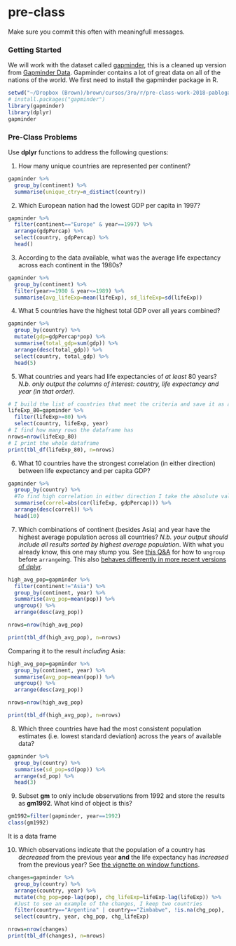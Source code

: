 # pre-class

Make sure you commit this often with meaningfull messages. 


### Getting Started

We will work with the dataset called [gapminder](https://github.com/jennybc/gapminder), this is a cleaned up version from [Gapminder Data](http://www.gapminder.org/data/). Gapminder contains a lot of great data on all of the nations of the world. We first need to install the gapminder package in R. 

```R
setwd("~/Dropbox (Brown)/brown/cursos/3ro/r/pre-class-work-2018-pablogarriga/Week 03")  # change working directory to the current folder
# install.packages("gapminder")
library(gapminder)
library(dplyr)
gapminder
```

### Pre-Class Problems

Use **dplyr** functions to address the following questions:

1. How many unique countries are represented per continent?
```R
gapminder %>%
  group_by(continent) %>% 
  summarise(unique_ctry=n_distinct(country))
```

2. Which European nation had the lowest GDP per capita in 1997?
```R
gapminder %>%
  filter(continent=="Europe" & year==1997) %>%
  arrange(gdpPercap) %>%
  select(country, gdpPercap) %>%
  head()
```

3. According to the data available, what was the average life expectancy across each continent in the 1980s?
```R
gapminder %>%
  group_by(continent) %>%
  filter(year>=1980 & year<=1989) %>%
  summarise(avg_lifeExp=mean(lifeExp), sd_lifeExp=sd(lifeExp))
```

4. What 5 countries have the highest total GDP over all years combined?
```R
gapminder %>%
  group_by(country) %>%
  mutate(gdp=gdpPercap*pop) %>%
  summarise(total_gdp=sum(gdp)) %>%
  arrange(desc(total_gdp)) %>%
  select(country, total_gdp) %>%
  head(5)
```

5. What countries and years had life expectancies of _at least_ 80 years? _N.b. only output the columns of interest: country, life expectancy and year (in that order)._
```R
# I build the list of countries that meet the criteria and save it as a new dataframe
lifeExp_80=gapminder %>%
  filter(lifeExp>=80) %>%
  select(country, lifeExp, year)
# I find how many rows the dataframe has
nrows=nrow(lifeExp_80)
# I print the whole dataframe
print(tbl_df(lifeExp_80), n=nrows)
```

6. What 10 countries have the strongest correlation (in either direction) between life expectancy and per capita GDP?
```R
gapminder %>%
  group_by(country) %>%
  #To find high correlation in either direction I take the absolute value of the correlation
  summarise(correl=abs(cor(lifeExp, gdpPercap))) %>%
  arrange(desc(correl)) %>%
  head(10)
```

7. Which combinations of continent (besides Asia) and year have the highest average population across all countries? _N.b. your output should include all results sorted by highest average population_. With what you already know, this one may stump you. See [this Q&A](http://stackoverflow.com/q/27207963/654296) for how to `ungroup` before `arrange`ing. This also [behaves differently in more recent versions of dplyr](https://github.com/hadley/dplyr/releases/tag/v0.5.0).
```R
high_avg_pop=gapminder %>%
  filter(continent!="Asia") %>%
  group_by(continent, year) %>%
  summarise(avg_pop=mean(pop)) %>%
  ungroup() %>%
  arrange(desc(avg_pop)) 

nrows=nrow(high_avg_pop)

print(tbl_df(high_avg_pop), n=nrows)
```
Comparing it to the result _including_ Asia:
```R
high_avg_pop=gapminder %>%
  group_by(continent, year) %>%
  summarise(avg_pop=mean(pop)) %>%
  ungroup() %>%
  arrange(desc(avg_pop)) 

nrows=nrow(high_avg_pop)

print(tbl_df(high_avg_pop), n=nrows)
```

8. Which three countries have had the most consistent population estimates (i.e. lowest standard deviation) across the years of available data? 
```R
gapminder %>%
  group_by(country) %>%
  summarise(sd_pop=sd(pop)) %>%
  arrange(sd_pop) %>%
  head(3)
```

9. Subset **gm** to only include observations from 1992 and store the results as **gm1992**. What kind of object is this?
```R
gm1992=filter(gapminder, year==1992)
class(gm1992)
```
It is a data frame

10. Which observations indicate that the population of a country has *decreased* from the previous year **and** the life expectancy has *increased* from the previous year? See [the vignette on window functions](https://cran.r-project.org/web/packages/dplyr/vignettes/window-functions.html).
```R
changes=gapminder %>%
  group_by(country) %>% 
  arrange(country, year) %>% 
  mutate(chg_pop=pop-lag(pop), chg_lifeExp=lifeExp-lag(lifeExp)) %>%
  #Just to see an example of the changes, I keep two countries
  filter(country=="Argentina" | country=="Zimbabwe", !is.na(chg_pop), !is.na(chg_lifeExp)) %>%
  select(country, year, chg_pop, chg_lifeExp)

nrows=nrow(changes)
print(tbl_df(changes), n=nrows)
```
